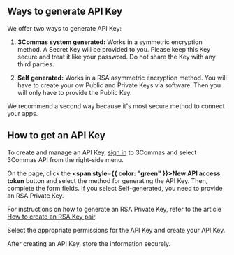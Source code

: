 
## Ways to generate API Key

We offer two ways to generate API Key:

1. **3Commas system generated:** Works in a symmetric encryption method. A Secret Key will be provided to you. Please keep this Key secure and treat it like your password. Do not share the Key with any third parties.

2. **Self generated:** Works in a RSA asymmetric encryption method. You will have to create your ow Public and Private Keys via software. Then you will only have to provide the Public Key.

We recommend a second way because it's most secure method to connect your apps.


## How to get an API Key

To create and manage an API Key, [sign in](https://app.3commas.io/en/auth/login) to 3Commas and select 3Commas API from the right-side menu.

On the page, click the **<span style={{ color: "green" }}>New API access token</span>** button and select the method for generating the API Key. Then, complete the form fields. If you select Self-generated, you need to provide an RSA Private Key.

<Informer variant="info">
  For instructions on how to generate an RSA Private Key, refer to the article <a href="/docs/General20%information/5.20%How20%to20%create20%a20%RSA20%Key20%pair.mdx"> How to create an RSA Key pair</a>.
</Informer>

Select the appropriate permissions for the API Key and create your API Key.

<Informer variant="danger">
    After creating an API Key, store the information securely.
</Informer>

